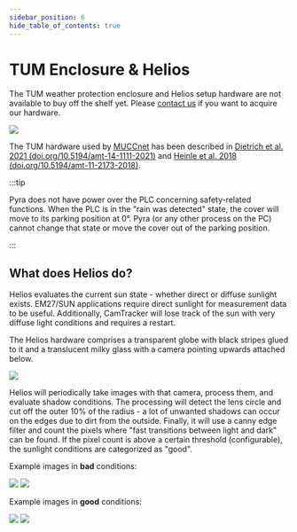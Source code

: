 ```yaml
---
sidebar_position: 6
hide_table_of_contents: true
---
```


# TUM Enclosure & Helios

The TUM weather protection enclosure and Helios setup hardware are not available to buy off the shelf yet. Please [contact us](/docs/intro/contact) if you want to acquire our hardware.

<img src="/img/docs/muccnet-image-roof.jpg" className="tw-mb-6 tw-rounded-lg" />

The TUM hardware used by [MUCCnet](https://atmosphere.ei.tum.de/) has been described in [Dietrich et al. 2021 (doi.org/10.5194/amt-14-1111-2021)](https://doi.org/10.5194/amt-14-1111-2021) and [Heinle et al. 2018 (doi.org/10.5194/amt-11-2173-2018)](https://doi.org/10.5194/amt-11-2173-2018).

:::tip

Pyra does not have power over the PLC concerning safety-related functions. When the PLC is in the "rain was detected" state, the cover will move to its parking position at 0°. Pyra (or any other process on the PC) cannot change that state or move the cover out of the parking position.

:::

## What does Helios do?

Helios evaluates the current sun state - whether direct or diffuse sunlight exists. EM27/SUN applications require direct sunlight for measurement data to be useful. Additionally, CamTracker will lose track of the sun with very diffuse light conditions and requires a restart.

The Helios hardware comprises a transparent globe with black stripes glued to it and a translucent milky glass with a camera pointing upwards attached below.

<div className="tw-flex tw-justify-center tw-w-full">
  <img
    src="/img/docs/helios-hardware.png"
    className="tw-mb-2 tw-rounded-lg !tw-h-64"
  />
</div>

Helios will periodically take images with that camera, process them, and evaluate shadow conditions. The processing will detect the lens circle and cut off the outer 10% of the radius - a lot of unwanted shadows can occur on the edges due to dirt from the outside. Finally, it will use a canny edge filter and count the pixels where "fast transitions between light and dark" can be found. If the pixel count is above a certain threshold (configurable), the sunlight conditions are categorized as "good".

Example images in **bad** conditions:

<div className="tw-flex tw-flex-col xl:tw-flex-row tw-items-center tw-justify-center tw-w-full tw-gap-x-2 tw-gap-y-2 -tw-mt-3 tw-mb-4">
  <img
    src="/img/docs/helios-example-image-bad-raw.jpg"
    className="tw-rounded-lg !tw-h-36 sm:!tw-h-40 2xl:!tw-h-48"
  />
  <img
    src="/img/docs/helios-example-image-bad-processed.jpg"
    className="tw-rounded-lg !tw-h-36 sm:!tw-h-40 2xl:!tw-h-48"
  />
</div>

Example images in **good** conditions:

<div className="tw-flex tw-flex-col xl:tw-flex-row tw-items-center tw-justify-center tw-w-full tw-gap-x-2 tw-gap-y-2 -tw-mt-3 tw-mb-4">
  <img
    src="/img/docs/helios-example-image-good-raw.jpg"
    className="tw-rounded-lg !tw-h-36 sm:!tw-h-40 2xl:!tw-h-48"
  />
  <img
    src="/img/docs/helios-example-image-good-processed.jpg"
    className="tw-rounded-lg !tw-h-36 sm:!tw-h-40 2xl:!tw-h-48"
  />
</div>
